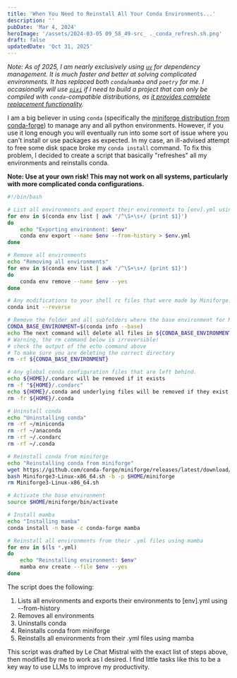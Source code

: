 ```yaml
---
title: 'When You Need to Reinstall All Your Conda Environments...'
description: ''
pubDate: 'Mar 4, 2024'
heroImage: '/assets/2024-03-05 09_58_49-src_ ._conda_refresh.sh.png'
draft: false
updatedDate: 'Oct 31, 2025'
---
```


*Note: As of 2025, I am nearly exclusively using [`uv`](https://docs.astral.sh/uv/) for dependency management. It is much faster and better at solving complicated environments. It has replaced both `conda`/`mamba` and `poetry` for me. I occasionally will use [`pixi`](https://pixi.sh/latest/) if I need to build a project that can only be compiled with `conda`-compatible distributions, as [it provides complete replacement functionality](https://pixi.sh/latest/switching_from/conda/).*

I am a big believer in using `conda` (specifically the [miniforge distribution from conda-forge](https://github.com/conda-forge/miniforge)) to manage any and all python environments. However, if you use it long enough you will eventually run into some sort of issue where you can't install or use packages as expected. In my case, an ill-advised attempt to free some disk space broke my `conda install` command. To fix this problem, I decided to create a script that basically "refreshes" all my environments and reinstalls conda.

**Note: Use at your own risk! This may not work on all systems, particularly with more complicated conda configurations.**

```bash
#!/bin/bash

# List all environments and export their environments to [env].yml using --from-history
for env in $(conda env list | awk '/^\S+\s+/ {print $1}')
do
    echo "Exporting environment: $env"
    conda env export --name $env --from-history > $env.yml
done

# Remove all environments
echo "Removing all environments"
for env in $(conda env list | awk '/^\S+\s+/ {print $1}')
do
    conda env remove --name $env --yes
done

# Any modifications to your shell rc files that were made by Miniforge:
conda init --reverse

# Remove the folder and all subfolders where the base environment for Miniforge was installed:
CONDA_BASE_ENVIRONMENT=$(conda info --base)
echo The next command will delete all files in ${CONDA_BASE_ENVIRONMENT}
# Warning, the rm command below is irreversible!
# check the output of the echo command above
# To make sure you are deleting the correct directory
rm -rf ${CONDA_BASE_ENVIRONMENT}

# Any global conda configuration files that are left behind.
echo ${HOME}/.condarc will be removed if it exists
rm -f "${HOME}/.condarc"
echo ${HOME}/.conda and underlying files will be removed if they exist.
rm -fr ${HOME}/.conda

# Uninstall conda
echo "Uninstalling conda"
rm -rf ~/miniconda
rm -rf ~/anaconda
rm -rf ~/.condarc
rm -rf ~/.conda

# Reinstall conda from miniforge
echo "Reinstalling conda from miniforge"
wget https://github.com/conda-forge/miniforge/releases/latest/download/Miniforge3-Linux-x86_64.sh
bash Miniforge3-Linux-x86_64.sh -b -p $HOME/miniforge
rm Miniforge3-Linux-x86_64.sh

# Activate the base environment
source $HOME/miniforge/bin/activate

# Install mamba
echo "Installing mamba"
conda install -n base -c conda-forge mamba

# Reinstall all environments from their .yml files using mamba
for env in $(ls *.yml)
do
    echo "Reinstalling environment: $env"
    mamba env create --file $env --yes
done
```

The script does the following:

1. Lists all environments and exports their environments to [env].yml using --from-history
2. Removes all environments
3. Uninstalls conda
4. Reinstalls conda from miniforge
5. Reinstalls all environments from their .yml files using mamba


This script was drafted by Le Chat Mistral with the exact list of steps above, then modified by me to work as I desired. I find little tasks like this to be a key way to use LLMs to improve my productivity.

